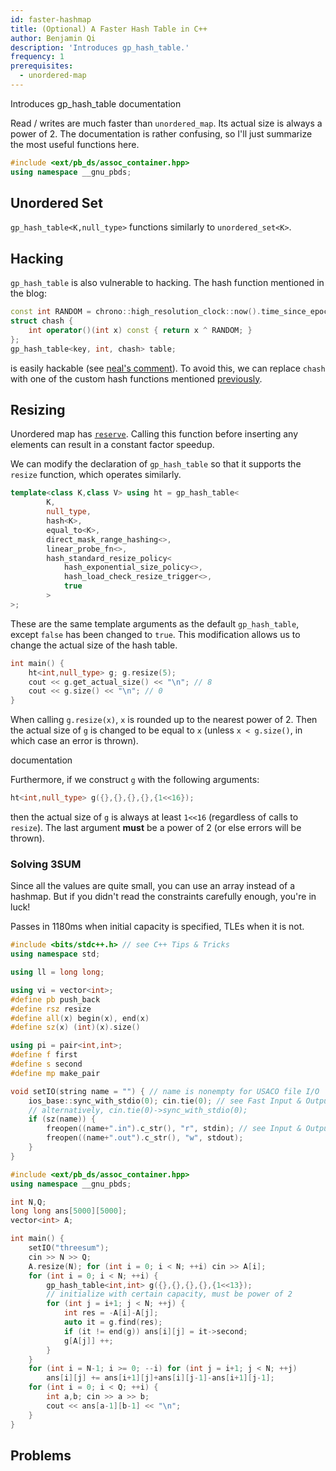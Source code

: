 ```yaml
---
id: faster-hashmap
title: (Optional) A Faster Hash Table in C++
author: Benjamin Qi
description: 'Introduces gp_hash_table.'
frequency: 1
prerequisites:
  - unordered-map
---
```


<Resources>
	<Resource
		source="CF"
		url="https://codeforces.com/blog/entry/60737"
		title="Chilli - Order of magnitude faster hash tables"
		starred
	>
		Introduces gp_hash_table
	</Resource>
	<Resource
		source="GCC"
		url="https://gcc.gnu.org/onlinedocs/libstdc++/ext/pb_ds/gp_hash_table.html#Resize_Policy566860465"
		title="gp_hash_table Interface"
	>
		documentation
	</Resource>
	<Resource
		source="Benq (from KACTL)"
		title="HashMap"
		url="https://github.com/bqi343/USACO/blob/master/Implementations/content/data-structures/STL%20(5)/HashMap.h"
		starred
	/>
</Resources>

<br />

Read / writes are much faster than `unordered_map`. Its actual size is always a
power of 2. The documentation is rather confusing, so I'll just summarize the
most useful functions here.

```cpp
#include <ext/pb_ds/assoc_container.hpp>
using namespace __gnu_pbds;
```

## Unordered Set

`gp_hash_table<K,null_type>` functions similarly to `unordered_set<K>`.

## Hacking

`gp_hash_table` is also vulnerable to hacking. The hash function mentioned in
the blog:

```cpp
const int RANDOM = chrono::high_resolution_clock::now().time_since_epoch().count();
struct chash {
	int operator()(int x) const { return x ^ RANDOM; }
};
gp_hash_table<key, int, chash> table;
```

is easily hackable (see
[neal's comment](https://codeforces.com/blog/entry/60737?#comment-454122)). To
avoid this, we can replace `chash` with one of the custom hash functions
mentioned [previously](/gold/unordered#another-hash-function).

## Resizing

Unordered map has
[`reserve`](http://www.cplusplus.com/reference/unordered_map/unordered_map/reserve/).
Calling this function before inserting any elements can result in a constant
factor speedup.

We can modify the declaration of `gp_hash_table` so that it supports the
`resize` function, which operates similarly.

```cpp
template<class K,class V> using ht = gp_hash_table<
		K,
		null_type,
		hash<K>,
		equal_to<K>,
		direct_mask_range_hashing<>,
		linear_probe_fn<>,
		hash_standard_resize_policy<
			hash_exponential_size_policy<>,
			hash_load_check_resize_trigger<>,
			true
		>
>;
```

These are the same template arguments as the default `gp_hash_table`, except
`false` has been changed to `true`. This modification allows us to change the
actual size of the hash table.

```cpp
int main() {
	ht<int,null_type> g; g.resize(5);
	cout << g.get_actual_size() << "\n"; // 8
	cout << g.size() << "\n"; // 0
}
```

When calling `g.resize(x)`, `x` is rounded up to the nearest power of 2. Then
the actual size of `g` is changed to be equal to `x` (unless `x < g.size()`, in
which case an error is thrown).

<Resources>
	<Resource
		source="GCC"
		url="https://gcc.gnu.org/onlinedocs/libstdc++/ext/pb_ds/hash_standard_resize_policy.html"
		title="Resize Policy"
	>
		documentation
	</Resource>
</Resources>

Furthermore, if we construct `g` with the following arguments:

```cpp
ht<int,null_type> g({},{},{},{},{1<<16});
```

then the actual size of `g` is always at least `1<<16` (regardless of calls to
`resize`). The last argument **must** be a power of 2 (or else errors will be
thrown).

### Solving 3SUM

<FocusProblem problem="three" />

Since all the values are quite small, you can use an array instead of a hashmap.
But if you didn't read the constraints carefully enough, you're in luck!

<Spoiler title="Solution">

<Warning>

Passes in 1180ms when initial capacity is specified, TLEs when it is not.

</Warning>

```cpp
#include <bits/stdc++.h> // see C++ Tips & Tricks
using namespace std;

using ll = long long;

using vi = vector<int>;
#define pb push_back
#define rsz resize
#define all(x) begin(x), end(x)
#define sz(x) (int)(x).size()

using pi = pair<int,int>;
#define f first
#define s second
#define mp make_pair

void setIO(string name = "") { // name is nonempty for USACO file I/O
	ios_base::sync_with_stdio(0); cin.tie(0); // see Fast Input & Output
	// alternatively, cin.tie(0)->sync_with_stdio(0);
	if (sz(name)) {
		freopen((name+".in").c_str(), "r", stdin); // see Input & Output
		freopen((name+".out").c_str(), "w", stdout);
	}
}

#include <ext/pb_ds/assoc_container.hpp>
using namespace __gnu_pbds;

int N,Q;
long long ans[5000][5000];
vector<int> A;

int main() {
	setIO("threesum");
	cin >> N >> Q;
	A.resize(N); for (int i = 0; i < N; ++i) cin >> A[i];
	for (int i = 0; i < N; ++i) {
		gp_hash_table<int,int> g({},{},{},{},{1<<13});
		// initialize with certain capacity, must be power of 2
		for (int j = i+1; j < N; ++j) {
			int res = -A[i]-A[j];
			auto it = g.find(res);
			if (it != end(g)) ans[i][j] = it->second;
			g[A[j]] ++;
		}
	}
	for (int i = N-1; i >= 0; --i) for (int j = i+1; j < N; ++j)
		ans[i][j] += ans[i+1][j]+ans[i][j-1]-ans[i+1][j-1];
	for (int i = 0; i < Q; ++i) {
		int a,b; cin >> a >> b;
		cout << ans[a-1][b-1] << "\n";
	}
}
```

</Spoiler>

## Problems

<Problems problems="four" />
